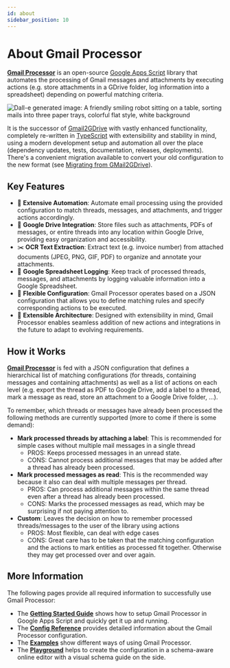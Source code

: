 ```yaml
---
id: about
sidebar_position: 10
---
```

# About Gmail Processor

**[Gmail Processor](https://github.com/ahochsteger/gmail-processor)** is an open-source [Google Apps Script](https://www.google.com/script/start/) library that automates the processing of Gmail messages and attachments by executing actions (e.g. store attachments in a GDrive folder, log information into a spreadsheet) depending on powerful matching criteria.

![Dall-e generated image: A friendly smiling robot sitting on a table, sorting mails into three paper trays, colorful flat style, white background](../static/img/gmail-processor-robot-320.png)

It is the successor of [Gmail2GDrive](https://github.com/ahochsteger/gmail-processor/tree/1.x) with vastly enhanced functionality, completely re-written in [TypeScript](https://www.typescriptlang.org/) with extensibility and stability in mind, using a modern development setup and automation all over the place (dependency updates, tests, documentation, releases, deployments). There's a convenient migration available to convert your old configuration to the new format (see [Migrating from GMail2GDrive](migrating.mdx)).

## Key Features

- 🤖 **Extensive Automation**: Automate email processing using the provided configuration to match threads, messages, and attachments, and trigger actions accordingly.
- 📁 **Google Drive Integration**: Store files such as attachments, PDFs of messages, or entire threads into any location within Google Drive, providing easy organization and accessibility.
- ✂️ **OCR Text Extraction**: Extract text (e.g. invoice number) from attached documents (JPEG, PNG, GIF, PDF) to organize and annotate your attachments.
- 📄 **Google Spreadsheet Logging**: Keep track of processed threads, messages, and attachments by logging valuable information into a Google Spreadsheet.
- 🔧 **Flexible Configuration**: Gmail Processor operates based on a JSON configuration that allows you to define matching rules and specify corresponding actions to be executed.
- 📐 **Extensible Architecture**: Designed with extensibility in mind, Gmail Processor enables seamless addition of new actions and integrations in the future to adapt to evolving requirements.

## How it Works

**[Gmail Processor](https://github.com/ahochsteger/gmail-processor)** is fed with a JSON configuration that defines a hierarchical list of matching configurations (for threads, containing messages and containing attachments) as well as a list of actions on each level (e.g. export the thread as PDF to Google Drive, add a label to a thread, mark a message as read, store an attachment to a Google Drive folder, ...).

To remember, which threads or messages have already been processed the following methods are currently supported (more to come if there is some demand):

- **Mark processed threads by attaching a label**: This is recommended for simple cases without multiple mail messages in a single thread
  - PROS: Keeps processed messages in an unread state.
  - CONS: Cannot process additional messages that may be added after a thread has already been processed.
- **Mark processed messages as read**: This is the recommended way because it also can deal with multiple messages per thread.
  - PROS: Can process additional messages within the same thread even after a thread has already been processed.
  - CONS: Marks the processed messages as read, which may be surprising if not paying attention to.
- **Custom**: Leaves the decision on how to remember processed threads/messages to the user of the library using actions
  - PROS: Most flexible, can deal with edge cases
  - CONS: Great care has to be taken that the matching configuration and the actions to mark entities as processed fit together. Otherwise they may get processed over and over again.

## More Information

The following pages provide all required information to successfully use Gmail Processor:

* The **[Getting Started Guide](getting-started.mdx)** shows how to setup Gmail Processor in Google Apps Script and quickly get it up and running.
* The **[Config Reference](reference/index.mdx)** provides detailed information about the Gmail Processor configuration.
* The **[Examples](examples/index.mdx)** show different ways of using Gmail Processor.
* The **[Playground](/playground)** helps to create the configuration in a schema-aware online editor with a visual schema guide on the side.
